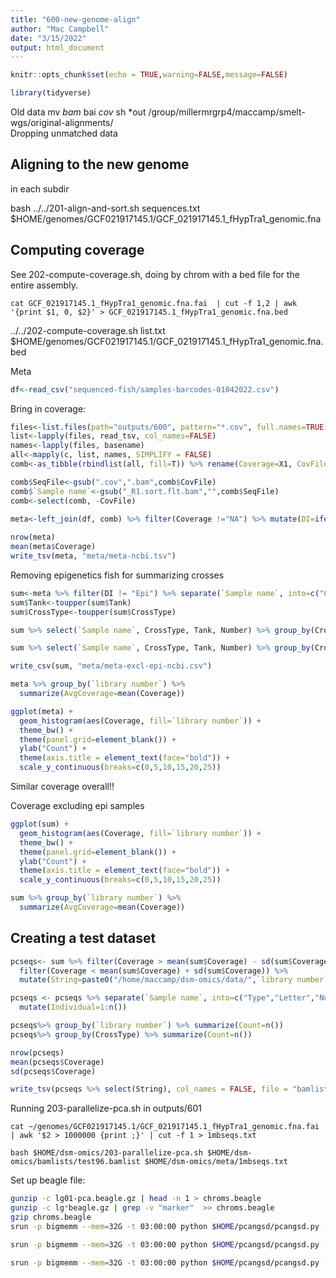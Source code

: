 ```yaml
---
title: "600-new-genome-align"
author: "Mac Campbell"
date: "3/15/2022"
output: html_document
---
```


```r
knitr::opts_chunk$set(echo = TRUE,warning=FALSE,message=FALSE)
```


```r
library(tidyverse)
```

Old data mv *bam *bai *cov *sh *out /group/millermrgrp4/maccamp/smelt-wgs/original-alignments/     
Dropping unmatched data     

## Aligning to the new genome
in each subdir

bash ../../201-align-and-sort.sh sequences.txt $HOME/genomes/GCF021917145.1/GCF_021917145.1_fHypTra1_genomic.fna


## Computing coverage
     
See 202-compute-coverage.sh, doing by chrom with a bed file for the entire assembly.    

`cat GCF_021917145.1_fHypTra1_genomic.fna.fai  | cut -f 1,2 | awk '{print $1, 0, $2}' > GCF_021917145.1_fHypTra1_genomic.fna.bed`

../../202-compute-coverage.sh list.txt $HOME/genomes/GCF021917145.1/GCF_021917145.1_fHypTra1_genomic.fna.bed
 

Meta   
```r
df<-read_csv("sequenced-fish/samples-barcodes-01042022.csv")
```

Bring in coverage:

```r
files<-list.files(path="outputs/600", pattern="*.cov", full.names=TRUE)
list<-lapply(files, read_tsv, col_names=FALSE) 
names<-lapply(files, basename)
all<-mapply(c, list, names, SIMPLIFY = FALSE)
comb<-as_tibble(rbindlist(all, fill=T)) %>% rename(Coverage=X1, CovFile=V1)

comb$SeqFile<-gsub(".cov",".bam",comb$CovFile)
comb$`Sample name`<-gsub("_R1.sort.flt.bam","",comb$SeqFile)
comb<-select(comb, -CovFile)
```


```r
meta<-left_join(df, comb) %>% filter(Coverage !="NA") %>% mutate(DI=ifelse(str_detect(`Sample name`, '^h|^H'), "HighDI",
                                                                           ifelse(str_detect(`Sample name`, '^l|^L'), "LowDI", "Epi")))
nrow(meta)
mean(meta$Coverage)
write_tsv(meta, "meta/meta-ncbi.tsv")
```

Removing epigenetics fish for summarizing crosses   
```r
sum<-meta %>% filter(DI != "Epi") %>% separate(`Sample name`, into=c("CrossType","Tank","Number"), remove=FALSE, sep="_")
sum$Tank<-toupper(sum$Tank)
sum$CrossType<-toupper(sum$CrossType)

sum %>% select(`Sample name`, CrossType, Tank, Number) %>% group_by(CrossType, Tank) %>% summarize(Count=n())

sum %>% select(`Sample name`, CrossType, Tank, Number) %>% group_by(CrossType) %>% summarize(Count=n())

write_csv(sum, "meta/meta-excl-epi-ncbi.csv")
```



```r
meta %>% group_by(`library number`) %>%
  summarize(AvgCoverage=mean(Coverage))
```

```r
ggplot(meta) +
  geom_histogram(aes(Coverage, fill=`library number`)) +
  theme_bw() +
  theme(panel.grid=element_blank()) +
  ylab("Count") +
  theme(axis.title = element_text(face="bold")) +
  scale_y_continuous(breaks=c(0,5,10,15,20,25))
```

Similar coverage overall!!

Coverage excluding epi samples
```r
ggplot(sum) +
  geom_histogram(aes(Coverage, fill=`library number`)) +
  theme_bw() +
  theme(panel.grid=element_blank()) +
  ylab("Count") +
  theme(axis.title = element_text(face="bold")) +
  scale_y_continuous(breaks=c(0,5,10,15,20,25))
```
     
```r
sum %>% group_by(`library number`) %>%
  summarize(AvgCoverage=mean(Coverage))
```


## Creating a  test dataset


```r
pcseqs<- sum %>% filter(Coverage > mean(sum$Coverage) - sd(sum$Coverage)) %>%
  filter(Coverage < mean(sum$Coverage) + sd(sum$Coverage)) %>%
  mutate(String=paste0("/home/maccamp/dsm-omics/data/",`library number`,"/",SeqFile))

pcseqs <- pcseqs %>% separate(`Sample name`, into=c("Type","Letter","Number"), remove=FALSE, sep="_" ) %>%
  mutate(Individual=1:n())

pcseqs%>% group_by(`library number`) %>% summarize(Count=n())
pcseqs%>% group_by(CrossType) %>% summarize(Count=n())

```
     
```r
nrow(pcseqs)
mean(pcseqs$Coverage)
sd(pcseqs$Coverage)
```

```r
write_tsv(pcseqs %>% select(String), col_names = FALSE, file = "bamlists/test96.bamlist")
```
     
     
Running  203-parallelize-pca.sh in outputs/601

`cat ~/genomes/GCF021917145.1/GCF_021917145.1_fHypTra1_genomic.fna.fai  | awk '$2 > 1000000 {print ;}' | cut -f 1 > 1mbseqs.txt`     

`bash $HOME/dsm-omics/203-parallelize-pca.sh $HOME/dsm-omics/bamlists/test96.bamlist $HOME/dsm-omics/meta/1mbseqs.txt`     

Set up beagle file:

```sh
gunzip -c lg01-pca.beagle.gz | head -n 1 > chroms.beagle 
gunzip -c lg*beagle.gz | grep -v "marker"  >> chroms.beagle
gzip chroms.beagle
srun -p bigmemm --mem=32G -t 03:00:00 python $HOME/pcangsd/pcangsd.py -beagle chroms.beagle.gz -o chroms -threads 10 > chroms.stdout 2>chroms.stderr &
```

```sh
srun -p bigmemm --mem=32G -t 03:00:00 python $HOME/pcangsd/pcangsd.py -beagle outputs/601/chroms.beagle.gz -kinship -o outputs/601/test96.kinship -threads 10 > outputs/601/pca.stdout 2> outputs/601/pca.stderr &

srun -p bigmemm --mem=32G -t 03:00:00 python $HOME/pcangsd/pcangsd.py -beagle outputs/601/chroms.beagle.gz -relate outputs/601/test96.kinship.kinship.npy -o outputs/601/test96-kinremoved -threads 10 > outputs/601/pca-kin.stdout 2> outputs/601/pca-kin.stderr &
```

